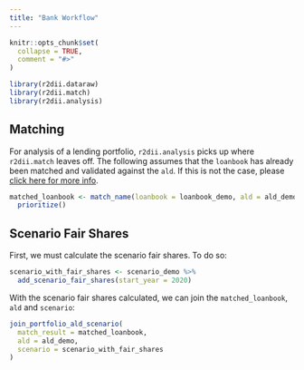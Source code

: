 ```yaml
---
title: "Bank Workflow"
---
```


```r
knitr::opts_chunk$set(
  collapse = TRUE,
  comment = "#>"
)
```

```r
library(r2dii.dataraw)
library(r2dii.match)
library(r2dii.analysis)
```

## Matching

For analysis of a lending portfolio, `r2dii.analysis` picks up where `r2dii.match` leaves off. The following assumes that the `loanbook` has already been matched and validated against the `ald`. If this is not the case, please [click here for more info](https://2degreesinvesting.github.io/r2dii.match/).

```r
matched_loanbook <- match_name(loanbook = loanbook_demo, ald = ald_demo) %>%
  prioritize()
```

## Scenario Fair Shares

First, we must calculate the scenario fair shares. To do so:

```r
scenario_with_fair_shares <- scenario_demo %>% 
  add_scenario_fair_shares(start_year = 2020)
```

With the scenario fair shares calculated, we can join the `matched_loanbook`, `ald` and `scenario`:

```r
join_portfolio_ald_scenario(
  match_result = matched_loanbook,
  ald = ald_demo,
  scenario = scenario_with_fair_shares
)
```
